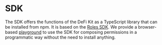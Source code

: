 # SDK

The SDK offers the functions of the DeFi Kit as a TypeScript library that can be installed from npm.
It is based on the [Roles SDK](https://github.com/gnosisguild/zodiac-modifier-roles/tree/main/packages/sdk).
We provide a browser-based [playground](/sdk-playground) to use the SDK for composing permissions in a programmatic way without the need to install anything.

